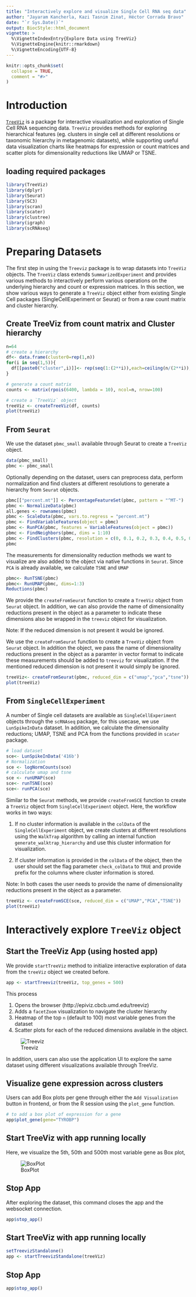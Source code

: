 ```yaml
---
title: "Interactively explore and visualize Single Cell RNA seq data"
author: "Jayaram Kancherla, Kazi Tasnim Zinat, Héctor Corrada Bravo"
date: "`r Sys.Date()`"
output: BiocStyle::html_document
vignette: >
  %\VignetteIndexEntry{Explore Data using TreeViz}
  %\VignetteEngine{knitr::rmarkdown}
  %\VignetteEncoding{UTF-8}
---
```

  
```r
knitr::opts_chunk$set(
  collapse = TRUE,
  comment = "#>"
)
```

# Introduction

[`TreeViz`](https://github.com/HCBravoLab/TreeViz) is a package for interactive visualization and exploration of Single Cell RNA sequencing data. `TreeViz` provides methods for exploring hierarchical features (eg. clusters in single cell at different resolutions or taxonomic hierarchy in metagenomic datasets), while supporting useful data visualization charts like heatmaps for expression or count matrices and scatter plots for dimensionality reductions like UMAP or TSNE.

## loading required packages

```r
library(TreeViz)
library(dplyr)
library(Seurat)
library(SC3)
library(scran)
library(scater)
library(clustree)
library(igraph)
library(scRNAseq)
```

# Preparing Datasets

The first step in using the `Treeviz` package is to wrap datasets into `TreeViz` objects. The `TreeViz` class extends `SummarizedExperiment` and provides various methods to interactively perform various operations on the underlying hierarchy and count or expression matrices. In this section, we show various ways to generate a `TreeViz` object either from existing Single Cell packages (SingleCellExperiment or Seurat) or from a raw count matrix and cluster hierarchy.

## Create TreeViz from count matrix and Cluster hierarchy

```r
n=64
# create a hierarchy
df<- data.frame(cluster0=rep(1,n))
for(i in seq(1,5)){
  df[[paste0("cluster",i)]]<- rep(seq(1:(2**i)),each=ceiling(n/(2**i)),len=n)
}

# generate a count matrix
counts <- matrix(rpois(6400, lambda = 10), ncol=n, nrow=100)

# create a `TreeViz` object
treeViz <- createTreeViz(df, counts)
plot(treeViz)
```

## From `Seurat`

We use the dataset `pbmc_small` available through Seurat to create a `TreeViz` object.  

```r
data(pbmc_small)
pbmc <- pbmc_small
```

Optionally depending on the dataset, users can preprocess data, perform normalization and find clusters at different resolutions to generate a hierarchy from `Seurat` objects. 

```r
pbmc[["percent.mt"]] <- PercentageFeatureSet(pbmc, pattern = "^MT-")
pbmc <- NormalizeData(pbmc)
all.genes <- rownames(pbmc)
pbmc <- ScaleData(pbmc, vars.to.regress = "percent.mt")
pbmc <- FindVariableFeatures(object = pbmc)
pbmc <- RunPCA(pbmc, features = VariableFeatures(object = pbmc))
pbmc <- FindNeighbors(pbmc, dims = 1:10)
pbmc <- FindClusters(pbmc, resolution = c(0, 0.1, 0.2, 0.3, 0.4, 0.5, 0.6, 0.7, 0.8, 0.9, 1.0), print.output = 0, save.SNN = TRUE)
pbmc
```

The measurements for dimensionality reduction methods we want to visualize are also added to the object via native functions in `Seurat`. Since `PCA` is already available, we calculate `TSNE` and `UMAP`

```r
pbmc<- RunTSNE(pbmc)
pbmc<- RunUMAP(pbmc, dims=1:3)
Reductions(pbmc)
```

We provide the `createFromSeurat` function to create a `TreeViz` object from `Seurat` object. In addition, we can also provide the name of dimensionality reductions present in the object as a parameter to indicate these dimensions also be wrapped in the `treeviz` object for visualization. 

Note: If the reduced dimension is not present it would be ignored.

We use the `createFromSeurat` function to create a `TreeViz` object from `Seurat` object. In addition the object, we pass the name of dimensionality reductions present in the object as a paramter in vector format to indicate these measurements should be added to `treeviz` for visualization. If the mentioned reduced dimension is not present it would simply be ignored.
```r
treeViz<- createFromSeurat(pbmc, reduced_dim = c("umap","pca","tsne"))
plot(treeViz)
```

## From `SingleCellExperiment`

A number of Single cell datasets are available as `SingleCellExperiment` objects through the `scRNAseq` package, for this usecase, we use `LunSpikeInData` dataset. In addition, we calculate the dimensionality reductions; UMAP, TSNE and PCA from the functions provided in `scater` package. 

```r
# load dataset
sce<- LunSpikeInData('416b')
# Normalization
sce <- logNormCounts(sce)
# calculate umap and tsne
sce <- runUMAP(sce)
sce<- runTSNE(sce)
sce<- runPCA(sce)
```

Similar to the `Seurat` methods, we provide `createFromSCE` function to create a `TreeViz` object from `SingleCellExperiment` object. Here, the workflow works in two ways:

1. If no cluster information is available in the `colData` of the `SingleCellExperiment` object, we create clusters at different resolutions using the `WalkTrap` algorithm by calling an internal function `generate_walktrap_hierarchy` and use this cluster information for visualization.

2. If cluster information is provided in the `colData` of the object, then the user should set the flag parameter `check_colData` to `TRUE` and provide prefix for the columns where cluster information is stored.

Note: In both cases the user needs to provide the name of dimensionality reductions present in the object as a parameter.

```r
treeViz <- createFromSCE(sce, reduced_dim = c("UMAP","PCA","TSNE"))
plot(treeViz)
```

# Interactively explore `TreeViz` object

## Start the TreeViz App (using hosted app)

We provide `startTreeViz` method to initialize interactive exploration of data from the `treeViz` object we created before. 

```r
app <- startTreeviz(treeViz, top_genes = 500)
```

This process

1. Opens the browser (http://epiviz.cbcb.umd.edu/treeviz) 
2. Adds a `facetZoom` visualization to navigate the cluster hierarchy
3. Heatmap of the top `n` (default to 100) most variable genes from the dataset
4. Scatter plots for each of the reduced dimensions available in the object.  
 
![Treeviz](images/Treeviz.png)
 
In addition, users can also use the application UI to explore the same dataset using different visualizations available through TreeViz.

## Visualize gene expression across clusters

Users can add Box plots per gene through either the `Add Visualization` button in frontend, or from the R session using the `plot_gene` function. 

```r
# to add a box plot of expression for a gene
app$plot_gene(gene="TYROBP")
```
## Start TreeViz with app running locally

Here, we visualize the 5th, 50th and 500th most variable gene as Box plot,

![BoxPlot](images/Boxplot.png)

## Stop App

After exploring the dataset, this command closes the app and the websocket connection. 

```r
app$stop_app()
```

## Start TreeViz with app running locally

```r
setTreevizStandalone()
app <- startTreevizStandalone(treeViz)
```
## Stop App

```r
app$stop_app()
```